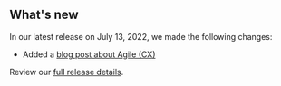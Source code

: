 ## What's new

In our latest release on July 13, 2022, we made the following changes:

- Added a [blog post about Agile (CX)](https://blog-nrrd.doi.gov)

Review our [full release details](https://github.com/ONRR/nrrd/releases).
